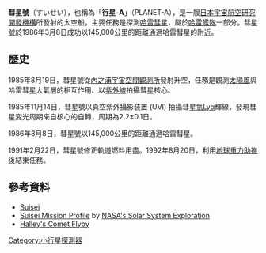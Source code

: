 {{Infobox Spacecraft
| Name = 彗星號
| Image = [[Image:Suisei.gif|300px]]
| Caption = Spacecraft Suisei
| Organization = [[宇宙科學研究所|ISAS]] 
| Major_Contractors = 
| Mission_Type = 飛掠
| Satellite_Of = '''[[太陽|太陽]]'''
| Launch = 1985-08-18, [[內之浦宇宙空間觀測所|內之浦宇宙空間觀測所]]
| Launch_Vehicle = [[Mu系列運載火箭|M-3SII-2]]
| Decay = 
| deactivated = 1992年8月20日
| Mass = 139.5 kg 
| NSSDC_ID = 1985-073A
| Webpage = [http://www.isas.ac.jp/e/enterp/missions/complate/suisei.shtml Suisei]
| Semimajor_Axis = 
| Eccentricity = -
| Inclination = 
| Orbital_Period = 
| Apoapsis = 
| Periapsis = 151,000 公里 (哈雷彗星)
| Orbits = 
}}

'''彗星號'''（すいせい），也稱為「'''行星-A'''」（PLANET-A），是一艘[[日本|日本]][[宇宙航空研究開發機構|宇宙航空研究開發機構]]所發射的太空船，主要任務是探測[[哈雷彗星|哈雷彗星]]，屬於[[哈雷艦隊|哈雷艦隊]]一部分。彗星號於1986年3月8日成功以145,000公里的距離通過哈雷彗星的附近。

==歷史==
1985年8月19日，彗星號從[[內之浦宇宙空間觀測所|內之浦宇宙空間觀測所]]發射升空，任務是觀測[[太陽風|太陽風]]與哈雷彗星大氣層的相互作用、以[[紫外線|紫外線]]拍攝彗星核心。

1985年11月14日，彗星號以真空紫外攝影装置 (UVI) 拍攝彗星[[氫|氫]]Lyα輝線，發現彗星変光周期來自核心的自轉，周期為2.2±0.1日。

1986年3月8日，彗星號以145,000公里的距離通過哈雷彗星。

1991年2月22日，彗星號修正軌道燃料用盡。1992年8月20日，利用[[地球|地球]][[重力助推|重力助推]]後結束任務。

== 參考資料 ==
* [https://web.archive.org/web/20130114204755/http://www.isas.ac.jp/e/enterp/missions/suisei.shtml Suisei]
* [https://web.archive.org/web/20071122192539/http://solarsystem.nasa.gov/missions/profile.cfm?MCode=Suisei Suisei Mission Profile] by [http://solarsystem.nasa.gov NASA's Solar System Exploration]
* [http://stardust.jpl.nasa.gov/comets/susei.html Halley's Comet Flyby]{{dead link|date=2017年12月 |bot=InternetArchiveBot |fix-attempted=yes }}

{{彗星任务}}
{{日本太空計劃}}

[[Category:小行星探測器|Category:小行星探測器]]
